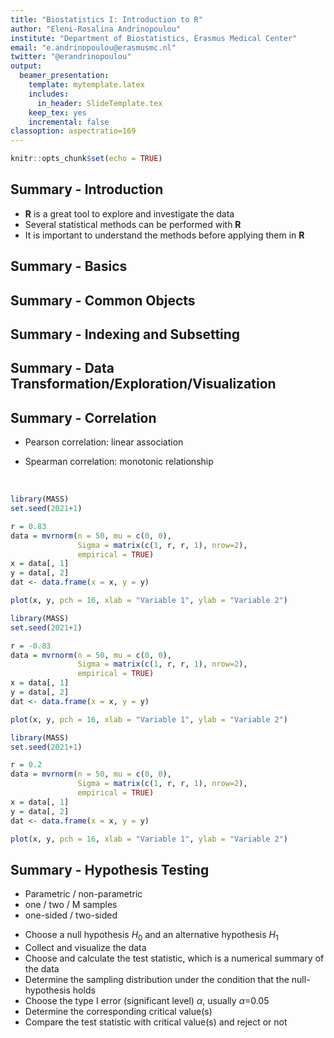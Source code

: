 ```yaml
---
title: "Biostatistics I: Introduction to R"
author: "Eleni-Rosalina Andrinopoulou"
institute: "Department of Biostatistics, Erasmus Medical Center"
email: "e.andrinopoulou@erasmusmc.nl"
twitter: "@erandrinopoulou"
output:
  beamer_presentation:
    template: mytemplate.latex
    includes:
      in_header: SlideTemplate.tex
    keep_tex: yes
    incremental: false
classoption: aspectratio=169
---
```


```r
knitr::opts_chunk$set(echo = TRUE)
```

## Summary - Introduction

* **R** is a great tool to explore and investigate the data
* Several statistical methods can be performed with **R**
* It is important to understand the methods before applying them in **R**

\vspace*{0.9cm}

\begin{block}{How to use}
\textbf{R} uses packages that perform specific tasks
\begin{itemize}
\item Install package only once
\item Load package every time you open \textbf{R}
\end{itemize}
\end{block}




## Summary - Basics

\begin{columns}[onlytextwidth,T]
\begin{column}{0.30\linewidth}


\blue{Basic functions}
\begin{itemize}
\item \texttt{getwd()}, \texttt{setwd()}, 
\item \texttt{is.na()}, \texttt{is.finite()}, \texttt{is.null()}
\end{itemize}

\end{column}

\begin{column}{0.58\linewidth}


\blue{Import/Export}
\begin{itemize}
\item \texttt{read.csv()}, \texttt{write.csv()}
\item \texttt{read.xlsx()}, \texttt{write.xlsx()}
\item \texttt{read.table()}, \texttt{write.table()}
\end{itemize}

\bigskip

\blue{Save/Load}
\begin{itemize}
\item \texttt{save()}, \texttt{saveRDS()}
\item \texttt{load()}, \texttt{readRDS()}
\end{itemize}


\end{column}


\end{columns}



## Summary - Common Objects

\begin{columns}[onlytextwidth,T]
\begin{column}{0.30\linewidth}

\bigskip

\blue{Data types}
\begin{itemize}\vspace*{-0.5ex}
\item \texttt{numeric}
\item \texttt{character}
\item \texttt{integer}
\item \texttt{logical}
\item \texttt{factors}
\item \texttt{str()}, \texttt{mode()}
\end{itemize}

\end{column}

\begin{column}{0.58\linewidth}

\blue{Data structures}
\begin{itemize}\vspace*{-0.5ex}
\item \texttt{c()}
\item \texttt{matrix()}
\item \texttt{array()}
\item \texttt{data.frame()}
\item \texttt{list()}
\end{itemize}

\bigskip

\blue{Other}
\begin{itemize}
\item \texttt{ls()}, \texttt{objects()}
\end{itemize}

\end{column}
\end{columns}



## Summary - Indexing and Subsetting

\begin{columns}[onlytextwidth,T]
\begin{column}{0.5\linewidth}
\blue{Vectors}
\begin{itemize}\vspace*{-0.5ex}
\item \texttt{[]}
\item \texttt{[""]} - for categorical variables
\end{itemize}

\bigskip

\blue{Matrices}
\begin{itemize}
\item \texttt{[,]}
\item \texttt{[[]]}, \texttt{[]}
\end{itemize}

\bigskip

\blue{Arrays}
\begin{itemize}
\item \texttt{[ , , ]}
\end{itemize}
\end{column}


\begin{column}{0.5\linewidth}
\blue{Data frames}
\begin{itemize}
\item \texttt{[,]}
\item \texttt{[[]]}, \texttt{[]}
\item \texttt{\$}
\end{itemize}

\bigskip

\blue{Lists}
\begin{itemize}
\item \texttt{[]}
\item \texttt{[[]]}
\item \texttt{\$}
\end{itemize}


\end{column}

\end{columns}



## Summary - Data Transformation/Exploration/Visualization

\begin{columns}[onlytextwidth,T]
\begin{column}{0.30\linewidth}


\blue{Transformation}
\begin{itemize}\vspace*{-0.5ex}
\item \texttt{round()}
\item \texttt{factor()}
\item \texttt{order()}
\item \texttt{reshape()}
\end{itemize}
\end{column}

\begin{column}{0.30\linewidth}
\blue{Exploration}
\begin{itemize}\vspace*{-0.5ex}
\item \texttt{mean()}, \texttt{sd()}
\item \texttt{median()}, \texttt{IQR()}
\item \texttt{table()}
\end{itemize}
\end{column}

\begin{column}{0.30\linewidth}
\blue{Visualization}
\begin{itemize}
\item \texttt{plot()}, \texttt{legend()}
\item \texttt{hist()}
\item \texttt{barchart()}
\item \texttt{boxplot()}
\item \texttt{xyplot()}, \texttt{ggplot()}
\item \texttt{par()}
\end{itemize}
\end{column}

\end{columns}


## Summary - Correlation

- Pearson correlation: linear association 


\scriptsize \textcolor{EMC60}{A relationship is linear when a change in one variable is associated with a proportional change in the other variable}

\normalsize

-  Spearman correlation: monotonic relationship 


\scriptsize \textcolor{EMC60}{A relationship is monotonic if the variables tend to change together, but not always at a constant rate}

\


\begincols
  \begincol{0.3\textwidth}

\blue{Positive correlation}

\vspace*{-0.3cm}

```r
library(MASS)
set.seed(2021+1)

r = 0.83
data = mvrnorm(n = 50, mu = c(0, 0), 
               Sigma = matrix(c(1, r, r, 1), nrow=2), 
               empirical = TRUE)
x = data[, 1]  
y = data[, 2]  
dat <- data.frame(x = x, y = y)

plot(x, y, pch = 16, xlab = "Variable 1", ylab = "Variable 2")
```

 \endcol
\begincol{0.3\linewidth}

\blue{Negative correlation}

\vspace*{-0.3cm}

```r
library(MASS)
set.seed(2021+1)

r = -0.83
data = mvrnorm(n = 50, mu = c(0, 0), 
               Sigma = matrix(c(1, r, r, 1), nrow=2), 
               empirical = TRUE)
x = data[, 1]  
y = data[, 2]  
dat <- data.frame(x = x, y = y)

plot(x, y, pch = 16, xlab = "Variable 1", ylab = "Variable 2")
```

 \endcol
\begincol{0.3\linewidth}

\blue{No correlation}

\vspace*{-0.3cm}

```r
library(MASS)
set.seed(2021+1)

r = 0.2
data = mvrnorm(n = 50, mu = c(0, 0), 
               Sigma = matrix(c(1, r, r, 1), nrow=2), 
               empirical = TRUE)
x = data[, 1]  
y = data[, 2]  
dat <- data.frame(x = x, y = y)

plot(x, y, pch = 16, xlab = "Variable 1", ylab = "Variable 2")
```     

 \endcol
\endcols


## Summary - Hypothesis Testing

\blue{Types of tests}

- Parametric / non-parametric
- one / two / M samples
- one-sided / two-sided


\blue{General procedure}

- Choose a null hypothesis $H_0$ and an alternative hypothesis $H_1$
- Collect and visualize the data
- Choose and calculate the test statistic, which is a numerical summary of the data
- Determine the sampling distribution under the condition that the null-hypothesis holds
- Choose the type I error (significant level) $\alpha$, usually $\alpha$=0.05
- Determine the corresponding critical value(s)
- Compare the test statistic with critical value(s) and reject or not
 
